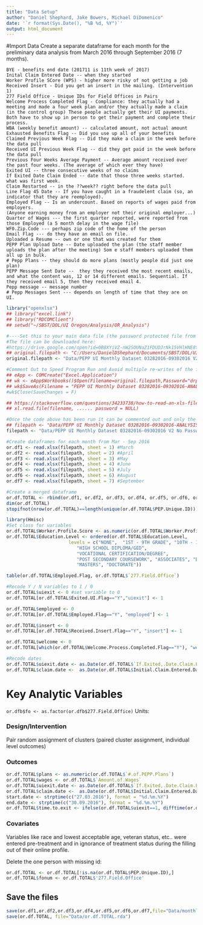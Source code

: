 ```yaml
---
title: "Data Setup"
author: "Daniel Shephard, Jake Bowers, Michael DiDomenico"
date: '`r format(Sys.Date(), "%B %d, %Y")`'
output: html_document
---
```


#Import Data
Create a separate dataframe for each month for the preliminary data analysis from March 2016 through September 2016 (7 months).

```
BYE - benefits end date (201711 is 11th week of 2017)
Inital Claim Entered Date -- when they started
Worker Profile SCore (WPS) - higher more risky of not getting a job
Received Insert - Did you get an insert in the mailing. (Intervention 1)
277 Field Office - Unique IDs for Field Offices in Pairs
Welcome Process Completed Flag - Compliance: they actually had a meeting and made a four week plan and/or they actually made a claim (in the control group) These people actually get their UI payments. Both have to show up in person to get their payment and complete their process.
WBA (weekly benefit amount) -- calculated amount, not actual amount
Exhausted Benefits Flag -- Did you use up all of your benefits
Claimed Previous Week Flag -- Did they make a claim in the week before the data pull
Received UI Previous Week Flag -- did they get paid in the week before the data pull
Previous Four Weeks Average Payment -- Average amount received over the past four weeks. (The average of which ever they have)
Exited UI -- three consecutive weeks of no claims
If Exited Date Claim Ended -- date that those three weeks started. what was first week.
Claim Restarted -- in the ??week?? right before the data pull
Line Flag 45 Date -- If you have caught in a fraudelent claim (so, an indicator that they are reemployed).
Employed Flag -- Is an undercount. Based on reports of wages paid from employers.
(Anyone earning money from an employer not their original employer...)
Quarter of Wages --- the first quarter reported, were reported from those Employed (a 5 month delay in the wage file)
WF0.Zip.Code --- perhaps zip code of the home of the person
Email Flag --- do they have an email on file.
Uploaded a Resume -- own or one that was created for them
PEPP Plan Upload Date -- Date uploaded the plan (the staff member uploads the plan after the meeting) Som e staff members uploaded them all up in bulk.
# Pepp Plans -- they should do more plans (mostly people did just one plan)
PEPP Message Sent Date --  they they received the most recent emails, and what the content was, 12 or 14 different emails. Sequential. If they received email 5, then they received email 4.
Pepp message -- message number
# Pepp Messages Sent --- depends on length of time that they are on UI.

```


```r
library("openxlsx")
## library("excel.link")
## library("RDCOMClient")
## setwd("~/SBST/DOL/UI Oregon/Analysis/OR_Analysis")

#----Set this to your main data file (the password protected file from DG)
#The file can be downloaded here:
#https://drive.google.com/open?id=0B8XYiVZ-nW2SOUNaZ1FDUDJrNk15VHlHNE8tTWNCUmdhbUZv
## original.filepath <- "C:/Users/DanielDShephard/Documents/SBST/DOL/UI Oregon/Analysis/Data/PEPP UI Monthly Dataset 03282016-09302016 V2.xlsx"
original.filepath <- "Data/PEPP UI Monthly Dataset 03282016-09302016 V2.xlsx"

#Comment Out to Speed Program Run and Avoid multiple re-writes of the file
## eApp <- COMCreate("Excel.Application")
## wk <- eApp$Workbooks()$Open(Filename=original.filepath,Password="drpepper")
## wk$SaveAs(Filename = "PEPP UI Monthly Dataset 03282016-09302016-ANALYSIS.xlsx", Password = '')
#wk$Close(SaveChanges = F)

## https://stackoverflow.com/questions/34233738/how-to-read-an-xls-file-that-is-encrypted-with-r
## xl.read.file(filename, ...... password = NULL)

#Once the code above has been run it can be commented out and only the line below is necessary for importing the data
## filepath <- "Data/PEPP UI Monthly Dataset 03282016-09302016-ANALYSIS.xlsx"
filepath <- "Data/PEPP UI Monthly Dataset 03282016-09302016 V2 No Password.xlsx" ## By hand remove the password protection.

#Create dataframes for each month from Mar - Sep 2016
or.df1 <- read.xlsx(filepath, sheet = 1) #March
or.df2 <- read.xlsx(filepath, sheet = 2) #April
or.df3 <- read.xlsx(filepath, sheet = 3) #May
or.df4 <- read.xlsx(filepath, sheet = 4) #June
or.df5 <- read.xlsx(filepath, sheet = 5) #July
or.df6 <- read.xlsx(filepath, sheet = 6) #August
or.df7 <- read.xlsx(filepath, sheet = 7) #September

#Create a merged dataframe
or.df.TOTAL <- rbind(or.df1, or.df2, or.df3, or.df4, or.df5, or.df6, or.df7)
dim(or.df.TOTAL)
stopifnot(nrow(or.df.TOTAL)==length(unique(or.df.TOTAL$PEP.Unique.ID))) #ensure there are no duplicate PEP IDs


```


```r
library(Hmisc)
#Set class for variables
or.df.TOTAL$Worker.Profile.Score <- as.numeric(or.df.TOTAL$Worker.Profile.Score)
or.df.TOTAL$Education.Level <- ordered(or.df.TOTAL$Education.Level,
				       levels = c("NONE",  "1ST - 9TH GRADE", "10TH - 12TH GRADE",
						  "HIGH SCHOOL DIPLOMA/GED",
						  "VOCATIONAL CERTIFICATION/DEGREE",
						  "POST SECONDARY COURSEWORK", "ASSOCIATES", "BACHELORS",
						  "MASTERS", "DOCTORATE"))

table(or.df.TOTAL$Employed.Flag, or.df.TOTAL$`277.Field.Office`)

#Recode Y / N variables to 1 / 0
or.df.TOTAL$uiexit <- 0 #set variable to 0
or.df.TOTAL[or.df.TOTAL$Exited.UI.Flag=="Y","uiexit"] <- 1

or.df.TOTAL$employed <- 0
or.df.TOTAL[or.df.TOTAL$Employed.Flag=="Y", "employed"] <- 1

or.df.TOTAL$insert <- 0
or.df.TOTAL[or.df.TOTAL$Received.Insert.Flag=="Y", "insert"] <- 1

or.df.TOTAL$welcome <- 0
or.df.TOTAL[which(or.df.TOTAL$Welcome.Process.Completed.Flag=="Y"), "welcome"] <- 1

#Recode dates
or.df.TOTAL$uiexit.date <- as.Date(or.df.TOTAL$`If.Exited,.Date.Claim.Ended`, origin = "1900-01-01")
or.df.TOTAL$claim.date <-  as.Date(or.df.TOTAL$Initial.Claim.Entered.Date, origin = "1900-01-01")
```


# Key Analytic Variables

`or.dfb$fo <- as.factor(or.dfb$277.Field.Office)`
Units: 

### Design/Intervention

Pair random assignment of clusters (paired cluster assignment, individual level outcomes)


### Outcomes

```r
or.df.TOTAL$plans <- as.numeric(or.df.TOTAL$`#.of.PEPP.Plans`)
or.df.TOTAL$wages <- or.df.TOTAL$`Amount.of.Wages`
or.df.TOTAL$uiexit.date <- as.Date(or.df.TOTAL$`If.Exited,.Date.Claim.Ended`, origin = "1900-01-01")
or.df.TOTAL$claim.date <-  as.Date(or.df.TOTAL$Initial.Claim.Entered.Date, origin = "1900-01-01")
start.date <- strptime(c("27.03.2016"), format = "%d.%m.%Y")
end.date <- strptime(c("30.09.2016"), format = "%d.%m.%Y")
or.df.TOTAL$time.to.exit <- ifelse(or.df.TOTAL$uiexit==1, difftime(or.df.TOTAL$uiexit.date, or.df.TOTAL$claim.date), difftime(end.date, start.date))
```

### Covariates

Variables like race and lowest acceptable age, veteran status, etc.. were
entered pre-treatment and in ignorance of treatment status during the filling
out of their online profile.



Delete the one person with missing id:

```r
or.df.TOTAL <- or.df.TOTAL[!is.na(or.df.TOTAL$PEP.Unique.ID),]
or.df.TOTAL$fonum <- or.df.TOTAL$'277.Field.Office'
```

## Save the files

```r
save(or.df1,or.df2,or.df3,or.df4,or.df5,or.df6,or.df7,file="Data/monthlyordat.rda")
save(or.df.TOTAL, file="Data/or.df.TOTAL.rda")

```

